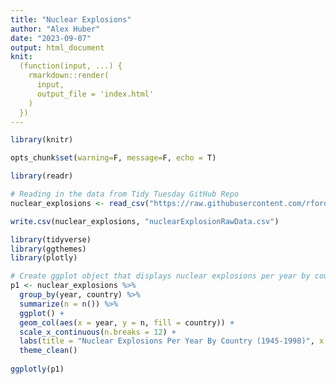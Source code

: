 ```yaml
---
title: "Nuclear Explosions"
author: "Alex Huber"
date: "2023-09-07"
output: html_document
knit: 
  (function(input, ...) {
    rmarkdown::render(
      input,
      output_file = 'index.html'
    )
  })
---
```


```r
library(knitr)

opts_chunk$set(warning=F, message=F, echo = T)

```

```r
library(readr)

# Reading in the data from Tidy Tuesday GitHub Repo
nuclear_explosions <- read_csv("https://raw.githubusercontent.com/rfordatascience/tidytuesday/master/data/2019/2019-08-20/nuclear_explosions.csv")

write.csv(nuclear_explosions, "nuclearExplosionRawData.csv")

```

```r
library(tidyverse)
library(ggthemes)
library(plotly)

# Create ggplot object that displays nuclear explosions per year by country
p1 <- nuclear_explosions %>%
  group_by(year, country) %>%
  summarize(n = n()) %>%
  ggplot() +
  geom_col(aes(x = year, y = n, fill = country)) +
  scale_x_continuous(n.breaks = 12) +
  labs(title = "Nuclear Explosions Per Year By Country (1945-1998)", x = "Year", y = "Number of Explosions") +
  theme_clean()
  
ggplotly(p1)
```